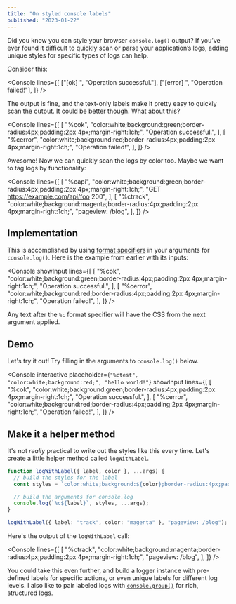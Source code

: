```yaml
---
title: "On styled console labels"
published: "2023-01-22"
---
```


Did you know you can style your browser `console.log()` output? If you’ve ever found it difficult to quickly scan or parse your application’s logs, adding unique styles for specific types of logs can help.

Consider this:

<Console
  lines={[
    ["[ok] ", "Operation successful."],
    ["[error] ", "Operation failed!"],
  ]}
/>

The output is fine, and the text-only labels make it pretty easy to quickly scan the output. It could be better though. What about this?

<Console
  lines={[
    [
      "%cok",
      "color:white;background:green;border-radius:4px;padding:2px 4px;margin-right:1ch;",
      "Operation successful.",
    ],
    [
      "%cerror",
      "color:white;background:red;border-radius:4px;padding:2px 4px;margin-right:1ch;",
      "Operation failed!",
    ],
  ]}
/>

Awesome! Now we can quickly scan the logs by color too. Maybe we want to tag logs by functionality:

<Console
  lines={[
    [
      "%capi",
      "color:white;background:green;border-radius:4px;padding:2px 4px;margin-right:1ch;",
      "GET https://example.com/api/foo 200",
    ],
    [
      "%ctrack",
      "color:white;background:magenta;border-radius:4px;padding:2px 4px;margin-right:1ch;",
      "pageview: /blog",
    ],
  ]}
/>

## Implementation

This is accomplished by using [format specifiers](https://console.spec.whatwg.org/#formatting-specifiers) in your arguments for `console.log()`. Here is the example from earlier with its inputs:

<Console
  showInput
  lines={[
    [
      "%cok",
      "color:white;background:green;border-radius:4px;padding:2px 4px;margin-right:1ch;",
      "Operation successful.",
    ],
    [
      "%cerror",
      "color:white;background:red;border-radius:4px;padding:2px 4px;margin-right:1ch;",
      "Operation failed!",
    ],
  ]}
/>

Any text after the `%c` format specifier will have the CSS from the next argument applied.

## Demo

Let's try it out! Try filling in the arguments to `console.log()` below.

<Console
  interactive
  placeholder={`"%ctest", "color:white;background:red;", "hello world!"`}
  showInput
  lines={[
    [
      "%cok",
      "color:white;background:green;border-radius:4px;padding:2px 4px;margin-right:1ch;",
      "Operation successful.",
    ],
    [
      "%cerror",
      "color:white;background:red;border-radius:4px;padding:2px 4px;margin-right:1ch;",
      "Operation failed!",
    ],
  ]}
/>

## Make it a helper method

It's not _really_ practical to write out the styles like this every time. Let's create a little helper method called `logWithLabel`.

```ts
function logWithLabel({ label, color }, ...args) {
  // build the styles for the label
  const styles = `color:white;background:${color};border-radius:4px;padding:2px 4px;margin-right:1ch;`;

  // build the arguments for console.log
  console.log(`%c${label}`, styles, ...args);
}

logWithLabel({ label: "track", color: "magenta" }, "pageview: /blog");
```

Here's the output of the `logWithLabel` call:

<Console
  lines={[
    [
      "%ctrack",
      "color:white;background:magenta;border-radius:4px;padding:2px 4px;margin-right:1ch;",
      "pageview: /blog",
    ],
  ]}
/>

You could take this even further, and build a logger instance with pre-defined labels for specific actions, or even unique labels for different log levels. I also like to pair labeled logs with [`console.group()`](https://developer.mozilla.org/en-US/docs/Web/API/console/group) for rich, structured logs.
